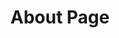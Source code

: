 ---
title: "About Page"
hero: 
  title: "We are ”Arolax” - product and branding and creative agency based in California"
  sub_title: "01. about us"
  description: "Unlocking creative horizons: the story behind “Arolax” a global digital agency crafting experiences, building dreams, and shaping success."

counter_area: 
  thumb1: "/assets/imgs/gallery/img-s-27.jpg"
  thumb2: "/assets/imgs/gallery/img-s-28.jpg"
  thumb3: "/assets/imgs/gallery/img-s-29.jpg"
  client_count: 100
  client_title: "We have 100+ satisfied clients"
  funding_count: 25
  funding_title: "We helped to get companies with $25M+ funding"
  bg_1: "/assets/imgs/shape/img-s-46.png"
  bg_2: "/assets/imgs/shape/img-s-46-light.png"

award_area: 
  title: "We make storable strategy growth your company with arolax agency!"
  sub_title: "02. Who we are"
  description: "We deploy world-class creative design, team on demand. that can design surest measure's of success is when a client partner with more than once build, ship scale your vision most efficient."
  images: 
    - "/assets/imgs/gallery/img-s-3.jpg"
    - "/assets/imgs/gallery/img-s-4.jpg"
  awards_list: 
    - icon:
        dark: "/assets/imgs/icon/icon-s-40.png"
        light: "/assets/imgs/icon/icon-s-40-light.png"
      count: 50
      description: "projects success rate 99%"

    - icon:
        dark: "/assets/imgs/icon/icon-s-41.png"
        light: "/assets/imgs/icon/icon-s-41-light.png"
      count: 12
      description: "award for digital innovation"

team_area: 
  title: "Quality team"
  description: "We deploy world-class creative design, team on demand. that can design surest measure's of success is when a client partner with more than once build, ship scale your vision most efficient."
meta:
  meta_title: "Branding About"
  meta_description: "Branding About description"
---